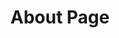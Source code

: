 ---
title: "About Page"
hero: 
  title: "We are ”Arolax” - product and branding and creative agency based in California"
  sub_title: "01. about us"
  description: "Unlocking creative horizons: the story behind “Arolax” a global digital agency crafting experiences, building dreams, and shaping success."

counter_area: 
  thumb1: "/assets/imgs/gallery/img-s-27.jpg"
  thumb2: "/assets/imgs/gallery/img-s-28.jpg"
  thumb3: "/assets/imgs/gallery/img-s-29.jpg"
  client_count: 100
  client_title: "We have 100+ satisfied clients"
  funding_count: 25
  funding_title: "We helped to get companies with $25M+ funding"
  bg_1: "/assets/imgs/shape/img-s-46.png"
  bg_2: "/assets/imgs/shape/img-s-46-light.png"

award_area: 
  title: "We make storable strategy growth your company with arolax agency!"
  sub_title: "02. Who we are"
  description: "We deploy world-class creative design, team on demand. that can design surest measure's of success is when a client partner with more than once build, ship scale your vision most efficient."
  images: 
    - "/assets/imgs/gallery/img-s-3.jpg"
    - "/assets/imgs/gallery/img-s-4.jpg"
  awards_list: 
    - icon:
        dark: "/assets/imgs/icon/icon-s-40.png"
        light: "/assets/imgs/icon/icon-s-40-light.png"
      count: 50
      description: "projects success rate 99%"

    - icon:
        dark: "/assets/imgs/icon/icon-s-41.png"
        light: "/assets/imgs/icon/icon-s-41-light.png"
      count: 12
      description: "award for digital innovation"

team_area: 
  title: "Quality team"
  description: "We deploy world-class creative design, team on demand. that can design surest measure's of success is when a client partner with more than once build, ship scale your vision most efficient."
meta:
  meta_title: "Branding About"
  meta_description: "Branding About description"
---